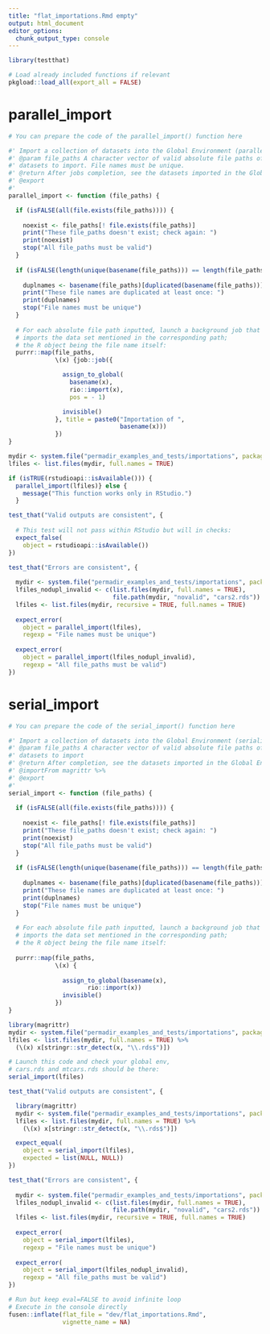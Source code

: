 ```yaml
---
title: "flat_importations.Rmd empty"
output: html_document
editor_options: 
  chunk_output_type: console
---
```


```r
library(testthat)
```

```r
# Load already included functions if relevant
pkgload::load_all(export_all = FALSE)
```

# parallel_import
    
```r
# You can prepare the code of the parallel_import() function here
```
  
```r
#' Import a collection of datasets into the Global Environment (parallelized)
#' @param file_paths A character vector of valid absolute file paths of
#' datasets to import. File names must be unique.
#' @return After jobs completion, see the datasets imported in the Global Environment
#' @export
#'
parallel_import <- function (file_paths) {

  if (isFALSE(all(file.exists(file_paths)))) {
    
    noexist <- file_paths[! file.exists(file_paths)]
    print("These file_paths doesn't exist; check again: ")
    print(noexist)
    stop("All file_paths must be valid")
  }
  
  if (isFALSE(length(unique(basename(file_paths))) == length(file_paths))) {
    
    duplnames <- basename(file_paths)[duplicated(basename(file_paths))]
    print("These file names are duplicated at least once: ")
    print(duplnames)
    stop("File names must be unique")
  }
  
  # For each absolute file path inputted, launch a background job that
  # imports the data set mentioned in the corresponding path;
  # the R object being the file name itself:
  purrr::map(file_paths,
             \(x) {job::job({

               assign_to_global(
                 basename(x),
                 rio::import(x),
                 pos = - 1)

               invisible()
             }, title = paste0("Importation of ",
                               basename(x)))
             })
}
```
  
```r
mydir <- system.file("permadir_examples_and_tests/importations", package = "industtry")
lfiles <- list.files(mydir, full.names = TRUE)

if (isTRUE(rstudioapi::isAvailable())) {
  parallel_import(lfiles)} else {
    message("This function works only in RStudio.")
  }
```
  
```r
test_that("Valid outputs are consistent", {
  
  # This test will not pass within RStudio but will in checks: 
  expect_false(
    object = rstudioapi::isAvailable())
})

test_that("Errors are consistent", {
  
  mydir <- system.file("permadir_examples_and_tests/importations", package = "industtry")
  lfiles_nodupl_invalid <- c(list.files(mydir, full.names = TRUE), 
                             file.path(mydir, "novalid", "cars2.rds"))
  lfiles <- list.files(mydir, recursive = TRUE, full.names = TRUE)
  
  expect_error(
    object = parallel_import(lfiles), 
    regexp = "File names must be unique")
  
  expect_error(
    object = parallel_import(lfiles_nodupl_invalid), 
    regexp = "All file_paths must be valid")
})
```
  
# serial_import
    
```r
# You can prepare the code of the serial_import() function here
```
  
```r
#' Import a collection of datasets into the Global Environment (serialized)
#' @param file_paths A character vector of valid absolute file paths of
#' datasets to import
#' @return After completion, see the datasets imported in the Global Environment
#' @importFrom magrittr %>%
#' @export
#'
serial_import <- function (file_paths) {
  
  if (isFALSE(all(file.exists(file_paths)))) {
    
    noexist <- file_paths[! file.exists(file_paths)]
    print("These file_paths doesn't exist; check again: ")
    print(noexist)
    stop("All file_paths must be valid")
  }
  
  if (isFALSE(length(unique(basename(file_paths))) == length(file_paths))) {
    
    duplnames <- basename(file_paths)[duplicated(basename(file_paths))]
    print("These file names are duplicated at least once: ")
    print(duplnames)
    stop("File names must be unique")
  }
  
  # For each absolute file path inputted, launch a background job that
  # imports the data set mentioned in the corresponding path;
  # the R object being the file name itself:
  
  purrr::map(file_paths,
             \(x) {
               
               assign_to_global(basename(x),
                      rio::import(x))
               invisible()
             })
}
```
  
```r
library(magrittr)
mydir <- system.file("permadir_examples_and_tests/importations", package = "industtry")
lfiles <- list.files(mydir, full.names = TRUE) %>% 
  (\(x) x[stringr::str_detect(x, "\\.rds$")])

# Launch this code and check your global env, 
# cars.rds and mtcars.rds should be there: 
serial_import(lfiles)
```
  
```r
test_that("Valid outputs are consistent", {

  library(magrittr)
  mydir <- system.file("permadir_examples_and_tests/importations", package = "industtry")
  lfiles <- list.files(mydir, full.names = TRUE) %>% 
    (\(x) x[stringr::str_detect(x, "\\.rds$")])

  expect_equal(
    object = serial_import(lfiles), 
    expected = list(NULL, NULL))
})

test_that("Errors are consistent", {
  
  mydir <- system.file("permadir_examples_and_tests/importations", package = "industtry")
  lfiles_nodupl_invalid <- c(list.files(mydir, full.names = TRUE), 
                             file.path(mydir, "novalid", "cars2.rds"))
  lfiles <- list.files(mydir, recursive = TRUE, full.names = TRUE)
  
  expect_error(
    object = serial_import(lfiles), 
    regexp = "File names must be unique")
  
  expect_error(
    object = serial_import(lfiles_nodupl_invalid), 
    regexp = "All file_paths must be valid")
})
```
    
    
```r
# Run but keep eval=FALSE to avoid infinite loop
# Execute in the console directly
fusen::inflate(flat_file = "dev/flat_importations.Rmd", 
               vignette_name = NA)
```

